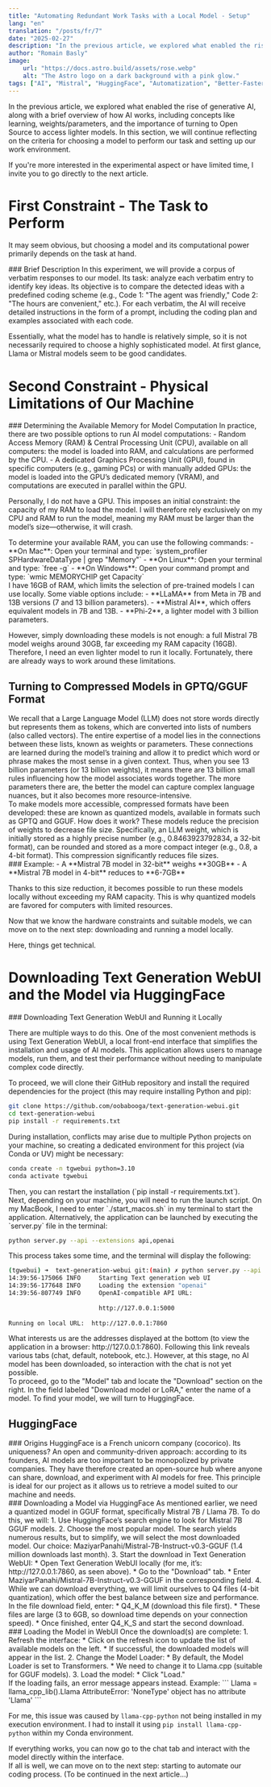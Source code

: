 ```yaml
---
title: "Automating Redundant Work Tasks with a Local Model - Setup"
lang: "en"
translation: "/posts/fr/7"
date: "2025-02-27"
description: "In the previous article, we explored what enabled the rise of generative AI, along with a brief overview of how AI works, including concepts like learning, weights/parameters, and the importance of turning to Open Source to access lighter models. In this section, we will continue reflecting on the criteria for choosing a model to perform our task and setting up our work environment. (Read more...)"
author: "Romain Basly"
image:
    url: "https://docs.astro.build/assets/rose.webp"
    alt: "The Astro logo on a dark background with a pink glow."
tags: ["AI", "Mistral", "HuggingFace", "Automatization", "Better-Faster-Stronger"]
---
```


In the previous article, we explored what enabled the rise of generative AI, along with a brief overview of how AI works, including concepts like learning, weights/parameters, and the importance of turning to Open Source to access lighter models. In this section, we will continue reflecting on the criteria for choosing a model to perform our task and setting up our work environment.

If you're more interested in the experimental aspect or have limited time, I invite you to go directly to the next article.

# First Constraint - The Task to Perform
It may seem obvious, but choosing a model and its computational power primarily depends on the task at hand.

<div>
### Brief Description
In this experiment, we will provide a corpus of verbatim responses to our model. Its task: analyze each verbatim entry to identify key ideas. Its objective is to compare the detected ideas with a predefined coding scheme (e.g., Code 1: "The agent was friendly," Code 2: "The hours are convenient," etc.).
For each verbatim, the AI will receive detailed instructions in the form of a prompt, including the coding plan and examples associated with each code.
</div>

Essentially, what the model has to handle is relatively simple, so it is not necessarily required to choose a highly sophisticated model. At first glance, Llama or Mistral models seem to be good candidates.

# Second Constraint - Physical Limitations of Our Machine
<div>
### Determining the Available Memory for Model Computation
In practice, there are two possible options to run AI model computations:
- Random Access Memory (RAM) & Central Processing Unit (CPU), available on all computers: the model is loaded into RAM, and calculations are performed by the CPU.
- A dedicated Graphics Processing Unit (GPU), found in specific computers (e.g., gaming PCs) or with manually added GPUs: the model is loaded into the GPU’s dedicated memory (VRAM), and computations are executed in parallel within the GPU.
</div>

Personally, I do not have a GPU. This imposes an initial constraint: the capacity of my RAM to load the model. I will therefore rely exclusively on my CPU and RAM to run the model, meaning my RAM must be larger than the model’s size—otherwise, it will crash.

<div>
To determine your available RAM, you can use the following commands:
- **On Mac**: Open your terminal and type: `system_profiler SPHardwareDataType | grep "Memory"`
- **On Linux**: Open your terminal and type: `free -g`
- **On Windows**: Open your command prompt and type: `wmic MEMORYCHIP get Capacity`
</div>

<div>
I have 16GB of RAM, which limits the selection of pre-trained models I can use locally. Some viable options include:
- **LLaMA** from Meta in 7B and 13B versions (7 and 13 billion parameters).
- **Mistral AI**, which offers equivalent models in 7B and 13B.
- **Phi-2**, a lighter model with 3 billion parameters.
</div>

However, simply downloading these models is not enough: a full Mistral 7B model weighs around 30GB, far exceeding my RAM capacity (16GB). Therefore, I need an even lighter model to run it locally. Fortunately, there are already ways to work around these limitations.


## Turning to Compressed Models in GPTQ/GGUF Format
<div>
We recall that a Large Language Model (LLM) does not store words directly but represents them as tokens, which are converted into lists of numbers (also called vectors). The entire expertise of a model lies in the connections between these lists, known as weights or parameters. These connections are learned during the model’s training and allow it to predict which word or phrase makes the most sense in a given context. Thus, when you see 13 billion parameters (or 13 billion weights), it means there are 13 billion small rules influencing how the model associates words together. The more parameters there are, the better the model can capture complex language nuances, but it also becomes more resource-intensive.
</div>

<div>
To make models more accessible, compressed formats have been developed: these are known as quantized models, available in formats such as GPTQ and GGUF. How does it work? These models reduce the precision of weights to decrease file size. Specifically, an LLM weight, which is initially stored as a highly precise number (e.g., 0.8463923792834, a 32-bit format), can be rounded and stored as a more compact integer (e.g., 0.8, a 4-bit format). This compression significantly reduces file sizes.
</div>

<div>
### Example:
- A **Mistral 7B model in 32-bit** weighs **30GB**
- A **Mistral 7B model in 4-bit** reduces to **6-7GB**
</div>
</div>

Thanks to this size reduction, it becomes possible to run these models locally without exceeding my RAM capacity. This is why quantized models are favored for computers with limited resources.

Now that we know the hardware constraints and suitable models, we can move on to the next step: downloading and running a model locally.

Here, things get technical.

# Downloading Text Generation WebUI and the Model via HuggingFace
<div>
### Downloading Text Generation WebUI and Running it Locally

There are multiple ways to do this. One of the most convenient methods is using Text Generation WebUI, a local front-end interface that simplifies the installation and usage of AI models. This application allows users to manage models, run them, and test their performance without needing to manipulate complex code directly.
</div>

<div>
To proceed, we will clone their GitHub repository and install the required dependencies for the project (this may require installing Python and pip):

```bash
git clone https://github.com/oobabooga/text-generation-webui.git
cd text-generation-webui
pip install -r requirements.txt
```
</div>

<div>
During installation, conflicts may arise due to multiple Python projects on your machine, so creating a dedicated environment for this project (via Conda or UV) might be necessary:

```bash
conda create -n tgwebui python=3.10
conda activate tgwebui
```
</div>

<div>
Then, you can restart the installation (`pip install -r requirements.txt`).
</div>

<div>
Next, depending on your machine, you will need to run the launch script. On my MacBook, I need to enter `./start_macos.sh` in my terminal to start the application. Alternatively, the application can be launched by executing the `server.py` file in the terminal:

```bash
python server.py --api --extensions api,openai
```
</div>

<div>
This process takes some time, and the terminal will display the following:

```bash
(tgwebui) ➜  text-generation-webui git:(main) ✗ python server.py --api --extensions api,openai 
14:39:56-175066 INFO     Starting Text generation web UI                                                                                      
14:39:56-177648 INFO     Loading the extension "openai"                                                                                       
14:39:56-807749 INFO     OpenAI-compatible API URL:                                                                                            
                                                                                                                                              
                         http://127.0.0.1:5000                                                                                                 
                                                                                                                                              
Running on local URL:  http://127.0.0.1:7860
```
</div>

<div>
What interests us are the addresses displayed at the bottom (to view the application in a browser: http://127.0.0.1:7860). Following this link reveals various tabs (chat, default, notebook, etc.). However, at this stage, no AI model has been downloaded, so interaction with the chat is not yet possible.
</div>

<div>
To proceed, go to the "Model" tab and locate the "Download" section on the right. In the field labeled "Download model or LoRA," enter the name of a model. To find your model, we will turn to HuggingFace.
</div>

## HuggingFace
<div>
### Origins
HuggingFace is a French unicorn company (cocorico). Its uniqueness? An open and community-driven approach: according to its founders, AI models are too important to be monopolized by private companies. They have therefore created an open-source hub where anyone can share, download, and experiment with AI models for free.
This principle is ideal for our project as it allows us to retrieve a model suited to our machine and needs.
</div>

<div>
### Downloading a Model via HuggingFace
As mentioned earlier, we need a quantized model in GGUF format, specifically Mistral 7B / Llama 7B. To do this, we will:
1. Use HuggingFace’s search engine to look for Mistral 7B GGUF models.
2. Choose the most popular model. The search yields numerous results, but to simplify, we will select the most downloaded model. Our choice: MaziyarPanahi/Mistral-7B-Instruct-v0.3-GGUF (1.4 million downloads last month).
3. Start the download in Text Generation WebUI:
    * Open Text Generation WebUI locally (for me, it’s: http://127.0.0.1:7860, as seen above).
    * Go to the "Download" tab.
    * Enter MaziyarPanahi/Mistral-7B-Instruct-v0.3-GGUF in the corresponding field.
4. While we can download everything, we will limit ourselves to Q4 files (4-bit quantization), which offer the best balance between size and performance. In the file download field, enter:
    * Q4_K_M (download this file first).
    * These files are large (3 to 6GB, so download time depends on your connection speed).
    * Once finished, enter Q4_K_S and start the second download.
</div>

<div>
### Loading the Model in WebUI
Once the download(s) are complete:
1. Refresh the interface:
    * Click on the refresh icon to update the list of available models on the left.
    * If successful, the downloaded models will appear in the list.
2. Change the Model Loader:
    * By default, the Model Loader is set to Transformers.
    * We need to change it to Llama.cpp (suitable for GGUF models).
3. Load the model:
    * Click "Load."
</div>

<div>
If the loading fails, an error message appears instead.
Example:
```
Llama = llama_cpp_lib().Llama
AttributeError: 'NoneType' object has no attribute 'Llama'
```
</div>

For me, this issue was caused by `llama-cpp-python` not being installed in my execution environment. I had to install it using `pip install llama-cpp-python` within my Conda environment.

<div>
If everything works, you can now go to the chat tab and interact with the model directly within the interface.
</div>

<div>
If all is well, we can move on to the next step: starting to automate our coding process. (To be continued in the next article...)
</div>